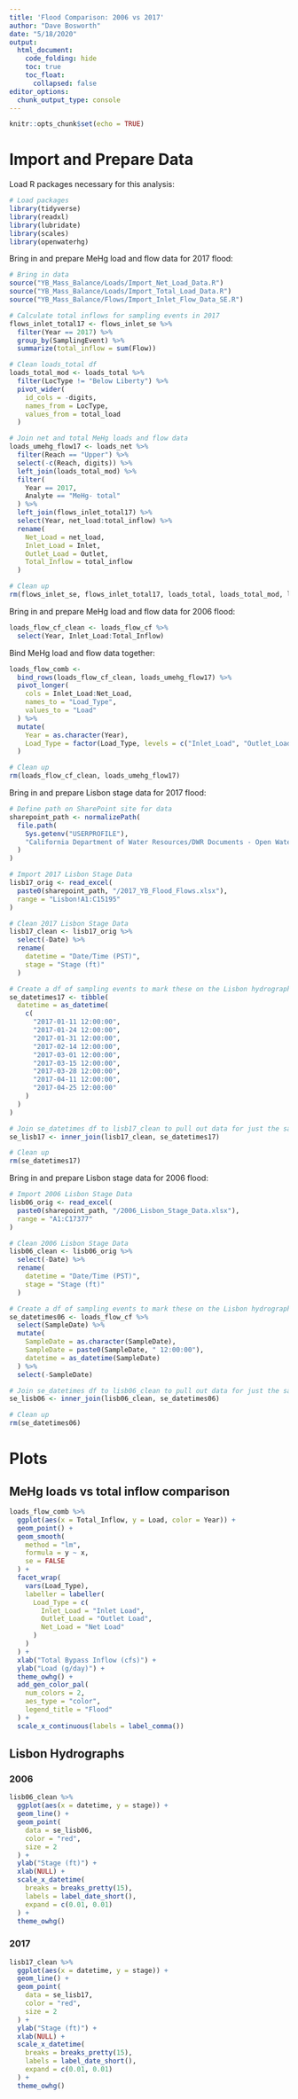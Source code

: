 ```yaml
---
title: 'Flood Comparison: 2006 vs 2017'
author: "Dave Bosworth"
date: "5/18/2020"
output: 
  html_document: 
    code_folding: hide
    toc: true
    toc_float:
      collapsed: false
editor_options: 
  chunk_output_type: console
---
```


```r
knitr::opts_chunk$set(echo = TRUE)
```

# Import and Prepare Data

Load R packages necessary for this analysis:
```r
# Load packages
library(tidyverse)
library(readxl)
library(lubridate)
library(scales)
library(openwaterhg)
```

Bring in and prepare MeHg load and flow data for 2017 flood:
```r
# Bring in data
source("YB_Mass_Balance/Loads/Import_Net_Load_Data.R")
source("YB_Mass_Balance/Loads/Import_Total_Load_Data.R")
source("YB_Mass_Balance/Flows/Import_Inlet_Flow_Data_SE.R")

# Calculate total inflows for sampling events in 2017
flows_inlet_total17 <- flows_inlet_se %>% 
  filter(Year == 2017) %>% 
  group_by(SamplingEvent) %>% 
  summarize(total_inflow = sum(Flow))

# Clean loads_total df
loads_total_mod <- loads_total %>%
  filter(LocType != "Below Liberty") %>% 
  pivot_wider(
    id_cols = -digits,
    names_from = LocType,
    values_from = total_load
  )

# Join net and total MeHg loads and flow data
loads_umehg_flow17 <- loads_net %>% 
  filter(Reach == "Upper") %>%
  select(-c(Reach, digits)) %>% 
  left_join(loads_total_mod) %>% 
  filter(
    Year == 2017,
    Analyte == "MeHg- total"
  ) %>%
  left_join(flows_inlet_total17) %>% 
  select(Year, net_load:total_inflow) %>% 
  rename(
    Net_Load = net_load,
    Inlet_Load = Inlet,
    Outlet_Load = Outlet,
    Total_Inflow = total_inflow
  )

# Clean up
rm(flows_inlet_se, flows_inlet_total17, loads_total, loads_total_mod, loads_net)
```

Bring in and prepare MeHg load and flow data for 2006 flood:
```r
loads_flow_cf_clean <- loads_flow_cf %>% 
  select(Year, Inlet_Load:Total_Inflow)
```

Bind MeHg load and flow data together:
```r
loads_flow_comb <-   
  bind_rows(loads_flow_cf_clean, loads_umehg_flow17) %>% 
  pivot_longer(
    cols = Inlet_Load:Net_Load,
    names_to = "Load_Type",
    values_to = "Load"
  ) %>% 
  mutate(
    Year = as.character(Year),
    Load_Type = factor(Load_Type, levels = c("Inlet_Load", "Outlet_Load", "Net_Load"))
  )

# Clean up
rm(loads_flow_cf_clean, loads_umehg_flow17)
```

Bring in and prepare Lisbon stage data for 2017 flood:
```r
# Define path on SharePoint site for data
sharepoint_path <- normalizePath(
  file.path(
    Sys.getenv("USERPROFILE"),
    "California Department of Water Resources/DWR Documents - Open Water Final Report - Documents/Technical Appendices/Technical Appendix-B_Inlet-Outlet/Data/Raw"
  )
)

# Import 2017 Lisbon Stage Data 
lisb17_orig <- read_excel(
  paste0(sharepoint_path, "/2017_YB_Flood_Flows.xlsx"), 
  range = "Lisbon!A1:C15195"
)

# Clean 2017 Lisbon Stage Data
lisb17_clean <- lisb17_orig %>% 
  select(-Date) %>% 
  rename(
    datetime = "Date/Time (PST)",
    stage = "Stage (ft)"
  )

# Create a df of sampling events to mark these on the Lisbon hydrograph
se_datetimes17 <- tibble(
  datetime = as_datetime(
    c(
      "2017-01-11 12:00:00",
      "2017-01-24 12:00:00",
      "2017-01-31 12:00:00",
      "2017-02-14 12:00:00",
      "2017-03-01 12:00:00",
      "2017-03-15 12:00:00",
      "2017-03-28 12:00:00",
      "2017-04-11 12:00:00",
      "2017-04-25 12:00:00"
    )
  )
)

# Join se_datetimes df to lisb17_clean to pull out data for just the sampling events
se_lisb17 <- inner_join(lisb17_clean, se_datetimes17)

# Clean up
rm(se_datetimes17)
```

Bring in and prepare Lisbon stage data for 2006 flood:
```r
# Import 2006 Lisbon Stage Data 
lisb06_orig <- read_excel(
  paste0(sharepoint_path, "/2006_Lisbon_Stage_Data.xlsx"), 
  range = "A1:C17377"
)

# Clean 2006 Lisbon Stage Data
lisb06_clean <- lisb06_orig %>% 
  select(-Date) %>% 
  rename(
    datetime = "Date/Time (PST)",
    stage = "Stage (ft)"
  )

# Create a df of sampling events to mark these on the Lisbon hydrograph
se_datetimes06 <- loads_flow_cf %>% 
  select(SampleDate) %>% 
  mutate(
    SampleDate = as.character(SampleDate),
    SampleDate = paste0(SampleDate, " 12:00:00"),
    datetime = as_datetime(SampleDate)
  ) %>% 
  select(-SampleDate)

# Join se_datetimes df to lisb06_clean to pull out data for just the sampling events
se_lisb06 <- inner_join(lisb06_clean, se_datetimes06)

# Clean up
rm(se_datetimes06)
```


# Plots

## MeHg loads vs total inflow comparison

```r
loads_flow_comb %>% 
  ggplot(aes(x = Total_Inflow, y = Load, color = Year)) +
  geom_point() +
  geom_smooth(
    method = "lm",
    formula = y ~ x,
    se = FALSE
  ) +
  facet_wrap(
    vars(Load_Type),
    labeller = labeller(
      Load_Type = c(
        Inlet_Load = "Inlet Load",
        Outlet_Load = "Outlet Load",
        Net_Load = "Net Load"
      )
    )
  ) +
  xlab("Total Bypass Inflow (cfs)") +
  ylab("Load (g/day)") +
  theme_owhg() +
  add_gen_color_pal(
    num_colors = 2,
    aes_type = "color",
    legend_title = "Flood"
  ) +
  scale_x_continuous(labels = label_comma())
```


## Lisbon Hydrographs

### 2006

```r
lisb06_clean %>% 
  ggplot(aes(x = datetime, y = stage)) +
  geom_line() +
  geom_point(
    data = se_lisb06, 
    color = "red",
    size = 2
  ) +
  ylab("Stage (ft)") +
  xlab(NULL) +
  scale_x_datetime(
    breaks = breaks_pretty(15),
    labels = label_date_short(),
    expand = c(0.01, 0.01)
  ) +
  theme_owhg()
```


### 2017

```r
lisb17_clean %>% 
  ggplot(aes(x = datetime, y = stage)) +
  geom_line() +
  geom_point(
    data = se_lisb17, 
    color = "red",
    size = 2
  ) +
  ylab("Stage (ft)") +
  xlab(NULL) +
  scale_x_datetime(
    breaks = breaks_pretty(15),
    labels = label_date_short(),
    expand = c(0.01, 0.01)
  ) +
  theme_owhg()
```

